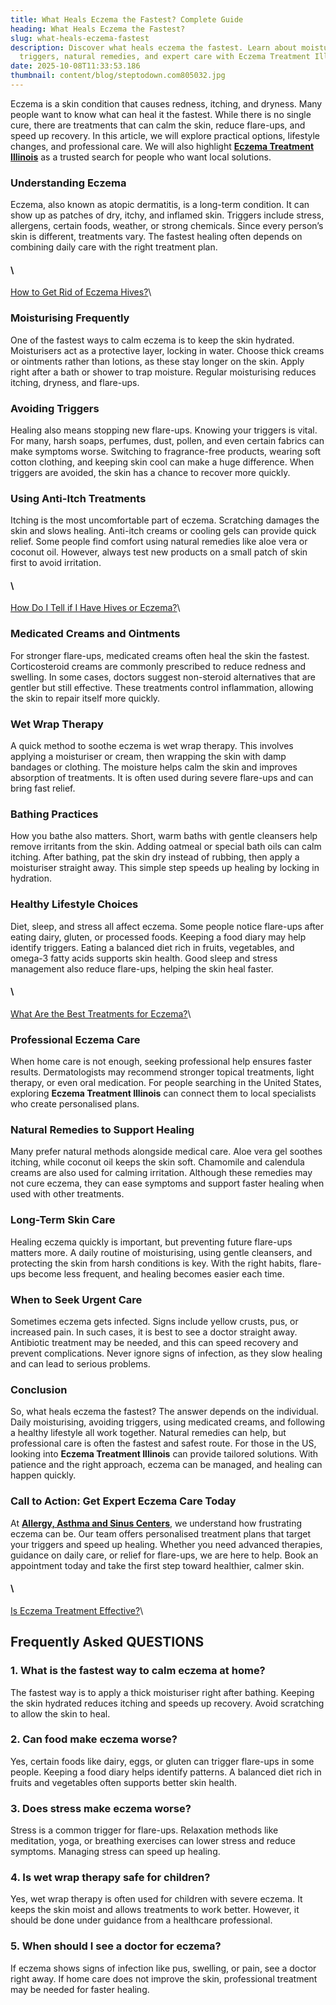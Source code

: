 ```yaml
---
title: What Heals Eczema the Fastest? Complete Guide
heading: What Heals Eczema the Fastest?
slug: what-heals-eczema-fastest
description: Discover what heals eczema the fastest. Learn about moisturising,
  triggers, natural remedies, and expert care with Eczema Treatment Illinois.
date: 2025-10-08T11:33:53.186
thumbnail: content/blog/steptodown.com805032.jpg
---
```

Eczema is a skin condition that causes redness, itching, and dryness. Many people want to know what can heal it the fastest. While there is no single cure, there are treatments that can calm the skin, reduce flare-ups, and speed up recovery. In this article, we will explore practical options, lifestyle changes, and professional care. We will also highlight [**Eczema Treatment Illinois**](https://www.aascmed.com/conditions/eczema-hives-rashes/) as a trusted search for people who want local solutions.

### Understanding Eczema

Eczema, also known as atopic dermatitis, is a long-term condition. It can show up as patches of dry, itchy, and inflamed skin. Triggers include stress, allergens, certain foods, weather, or strong chemicals. Since every person’s skin is different, treatments vary. The fastest healing often depends on combining daily care with the right treatment plan.

#### \
[How to Get Rid of Eczema Hives?](https://www.aascmed.com/blog/how-to-get-rid-of-eczema-hives/)\


### Moisturising Frequently

One of the fastest ways to calm eczema is to keep the skin hydrated. Moisturisers act as a protective layer, locking in water. Choose thick creams or ointments rather than lotions, as these stay longer on the skin. Apply right after a bath or shower to trap moisture. Regular moisturising reduces itching, dryness, and flare-ups.

### Avoiding Triggers

Healing also means stopping new flare-ups. Knowing your triggers is vital. For many, harsh soaps, perfumes, dust, pollen, and even certain fabrics can make symptoms worse. Switching to fragrance-free products, wearing soft cotton clothing, and keeping skin cool can make a huge difference. When triggers are avoided, the skin has a chance to recover more quickly.

### Using Anti-Itch Treatments

Itching is the most uncomfortable part of eczema. Scratching damages the skin and slows healing. Anti-itch creams or cooling gels can provide quick relief. Some people find comfort using natural remedies like aloe vera or coconut oil. However, always test new products on a small patch of skin first to avoid irritation.

#### \
[How Do I Tell if I Have Hives or Eczema?](https://www.aascmed.com/blog/how-to-tell-if-you-have-hives-or-eczema/)\


### Medicated Creams and Ointments

For stronger flare-ups, medicated creams often heal the skin the fastest. Corticosteroid creams are commonly prescribed to reduce redness and swelling. In some cases, doctors suggest non-steroid alternatives that are gentler but still effective. These treatments control inflammation, allowing the skin to repair itself more quickly.

### Wet Wrap Therapy

A quick method to soothe eczema is wet wrap therapy. This involves applying a moisturiser or cream, then wrapping the skin with damp bandages or clothing. The moisture helps calm the skin and improves absorption of treatments. It is often used during severe flare-ups and can bring fast relief.

### Bathing Practices

How you bathe also matters. Short, warm baths with gentle cleansers help remove irritants from the skin. Adding oatmeal or special bath oils can calm itching. After bathing, pat the skin dry instead of rubbing, then apply a moisturiser straight away. This simple step speeds up healing by locking in hydration.

### Healthy Lifestyle Choices

Diet, sleep, and stress all affect eczema. Some people notice flare-ups after eating dairy, gluten, or processed foods. Keeping a food diary may help identify triggers. Eating a balanced diet rich in fruits, vegetables, and omega-3 fatty acids supports skin health. Good sleep and stress management also reduce flare-ups, helping the skin heal faster.

#### \
[What Are the Best Treatments for Eczema?](https://www.aascmed.com/blog/best-treatments-for-eczema/)\


### Professional Eczema Care

When home care is not enough, seeking professional help ensures faster results. Dermatologists may recommend stronger topical treatments, light therapy, or even oral medication. For people searching in the United States, exploring **Eczema Treatment Illinois** can connect them to local specialists who create personalised plans.

### Natural Remedies to Support Healing

Many prefer natural methods alongside medical care. Aloe vera gel soothes itching, while coconut oil keeps the skin soft. Chamomile and calendula creams are also used for calming irritation. Although these remedies may not cure eczema, they can ease symptoms and support faster healing when used with other treatments.

### Long-Term Skin Care

Healing eczema quickly is important, but preventing future flare-ups matters more. A daily routine of moisturising, using gentle cleansers, and protecting the skin from harsh conditions is key. With the right habits, flare-ups become less frequent, and healing becomes easier each time.

### When to Seek Urgent Care

Sometimes eczema gets infected. Signs include yellow crusts, pus, or increased pain. In such cases, it is best to see a doctor straight away. Antibiotic treatment may be needed, and this can speed recovery and prevent complications. Never ignore signs of infection, as they slow healing and can lead to serious problems.

### Conclusion

So, what heals eczema the fastest? The answer depends on the individual. Daily moisturising, avoiding triggers, using medicated creams, and following a healthy lifestyle all work together. Natural remedies can help, but professional care is often the fastest and safest route. For those in the US, looking into **Eczema Treatment Illinois** can provide tailored solutions. With patience and the right approach, eczema can be managed, and healing can happen quickly.

### Call to Action: Get Expert Eczema Care Today

At [**Allergy, Asthma and Sinus Centers**](https://www.aascmed.com/), we understand how frustrating eczema can be. Our team offers personalised treatment plans that target your triggers and speed up healing. Whether you need advanced therapies, guidance on daily care, or relief for flare-ups, we are here to help. Book an appointment today and take the first step toward healthier, calmer skin.

#### \
[Is Eczema Treatment Effective?](https://www.aascmed.com/blog/is-eczema-treatment-effective/)\


## Frequently Asked QUESTIONS

### **1. What is the fastest way to calm eczema at home?**


The fastest way is to apply a thick moisturiser right after bathing. Keeping the skin hydrated reduces itching and speeds up recovery. Avoid scratching to allow the skin to heal.

### **2. Can food make eczema worse?**


Yes, certain foods like dairy, eggs, or gluten can trigger flare-ups in some people. Keeping a food diary helps identify patterns. A balanced diet rich in fruits and vegetables often supports better skin health.

### **3. Does stress make eczema worse?**


Stress is a common trigger for flare-ups. Relaxation methods like meditation, yoga, or breathing exercises can lower stress and reduce symptoms. Managing stress can speed up healing.

### **4. Is wet wrap therapy safe for children?**


Yes, wet wrap therapy is often used for children with severe eczema. It keeps the skin moist and allows treatments to work better. However, it should be done under guidance from a healthcare professional.

### **5. When should I see a doctor for eczema?**


If eczema shows signs of infection like pus, swelling, or pain, see a doctor right away. If home care does not improve the skin, professional treatment may be needed for faster healing.
